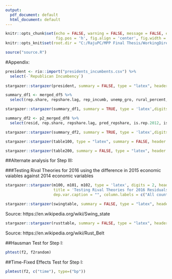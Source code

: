 ```yaml
---
output:
  pdf_document: default
  html_document: default
---
```


```r
knitr::opts_chunk$set(echo = FALSE, warning = FALSE, message = FALSE, error = FALSE, 
                      fig.pos = 'h', fig.align = 'center', fig.width = 6, fig.height = 3)
knitr::opts_knit$set(root.dir = "C:/RajuPC/MPP Final Thesis/WorkingDirectory")
```


```r
source("source.R")
```

\setcounter{page}{36}

#Appendix:

```r
president <- rio::import("presidents_incumbents.csv") %>%
  select(-`Republican Incumbency`)
  
stargazer::stargazer(president, summary = FALSE, type = "latex", header = FALSE, title = "Incumbents and Winners in the U.S. election (1992-2016)")
```

```r
summary_df1 <- merged_df5 %>%
  select(rep.share, repshare.lag, rep_incumb, unemp_gro, rural_percent, white.percent, Pop)

stargazer::stargazer(summary_df1, summary = TRUE, type = 'latex',digits = 2, header = FALSE, title = "Step I Variables: Summary Statistics", font.size = 'normalsize')

summary_df2 <- p2_merged_df8 %>%
  select(resid, rep.share, repshare.lag, pred_repshare, is.rep.2012, is.rep.2016, pop, unemp_gro, manu_share_gro, lfpr_male_gro, av_wage_gro, gini_gro, uneduc)

stargazer::stargazer(summary_df2, summary = TRUE, type = 'latex',digits = 2, header = FALSE, title = "Step III Variables: Summary Statistics", font.size = 'normalsize')

```

\pagebreak
 
```r
stargazer::stargazer(table100, type = "latex", summary = FALSE, header = FALSE, title = "Number of counties that turned Republican from Democrat between 2012 and 2016 and were underpredicted")
```

\pagebreak

```r
stargazer::stargazer(table200, summary = FALSE, type = "latex", header = FALSE, title = "Number of counties that stayed Republican between 2012 and 2016 and were underpredicted")   
```

\pagebreak

##Alternate analysis for Step III:

###Testing Rival Theories for 2016 using the difference in 2015 economic vaiables against 2014 economic variables

```r
stargazer::stargazer(m100, m101, m102, type = 'latex', digits = 2, header = FALSE,   
                     title = 'Testing Rival Theories for 2016 Residuals using OLS Estimate', font.size = 'normalsize',
                     dep.var.caption = "", column.labels = c("All counties", "Swing-state counties", "Rust-belt counties"), model.names = F)
```

\pagebreak

```r
stargazer::stargazer(swingtable, summary = FALSE, type = "latex", header = FALSE, title = "Swing States and their Counties")  
```
Source: https://en.wikipedia.org/wiki/Swing_state

```r
stargazer::stargazer(rusttable, summary = FALSE, type = "latex", header = FALSE, title = "Rust-belt States and their Counties")  
```
Source: https://en.wikipedia.org/wiki/Rust_Belt

##Hausman Test for Step I:

```r
phtest(f2, f2random)
```

##Time-Fixed Effects Test for Step I:

```r
plmtest(f2, c("time"), type=("bp"))
```

